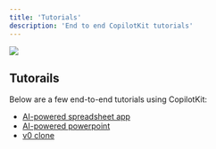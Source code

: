 ```yaml
---
title: 'Tutorials'
description: 'End to end CopilotKit tutorials'
---
```


<img referrerPolicy="no-referrer-when-downgrade" src="https://static.scarf.sh/a.png?x-pxid=732e7fa7-432e-41db-917b-76ddf0717901" />

## Tutorails

Below are a few end-to-end tutorials using CopilotKit:

- [AI-powered spreadsheet app](https://dev.to/copilotkit/build-an-ai-powered-spreadsheet-app-nextjs-langchain-copilotkit-109d)
- [AI-powered powerpoint](https://dev.to/copilotkit/how-to-build-an-ai-powered-powerpoint-generator-langchain-copilotkit-openai-nextjs-4c76)
- [v0 clone](https://dev.to/copilotkit/i-created-a-v0-clone-with-nextjs-gpt4-copilotkit-3cmb)
